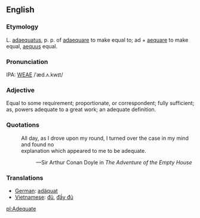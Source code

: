 ==English==
===Etymology===
L. [[adaequatus]], p. p. of [[adaequare]] to make equal to; ad + [[aequare]] to make equal, [[aequus]] equal.

===Pronunciation===
IPA: [[WEAE]] /ˈæd.ʌ.kwɪt/

===Adjective===
Equal to some requirement; proportionate, or correspondent; fully sufficient; as, powers adequate to a great work; an adequate definition.

===Quotations===
:All day, as I drove upon my round, I turned over the case in my mind and found no
:explanation which appeared to me to be adequate.
::&mdash;Sir Arthur Conan Doyle in ''The Adventure of the Empty House''

===Translations===
*[[German]]: [[adäquat]]
*[[Vietnamese]]: [[đủ]], [[đầy đủ]]

[[pl:Adequate]]